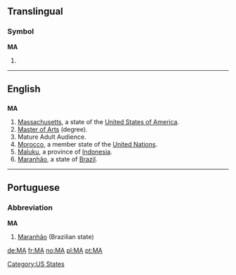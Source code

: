{{see|Appendix:Variations of "ma"}}
==Translingual==
===Symbol===
'''MA'''
# {{SI-unit|mega|ampere|[[electrical current]]}}

----

==English==

==={{abbreviation}}===
'''MA'''

# [[Massachusetts]], a state of the [[United States of America]].
# [[Master of Arts]] (degree).
# Mature Adult Audience.
#[[Morocco]], a member state of the [[United Nations]].
#[[Maluku]], a province of [[Indonesia]].
#[[Maranhão]], a state of [[Brazil]].


[[Category:US States]]

----

==Portuguese==

===Abbreviation===
'''MA'''

# [[Maranhão]] (Brazilian state)

[[de:MA]]
[[fr:MA]]
[[no:MA]]
[[pl:MA]]
[[pt:MA]]